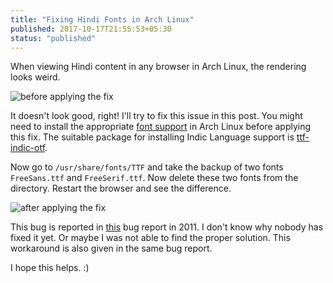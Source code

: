 ```yaml
---
title: "Fixing Hindi Fonts in Arch Linux"
published: 2017-10-17T21:55:53+05:30
status: "published"
---
```




When viewing Hindi content in any browser in Arch Linux, the rendering looks weird.

![before applying the fix](/posts/hindi_font_before.png "before applying the fix")

It doesn't look good, right! I'll try to fix this issue in this post. You might need to install the appropriate [font support](https://wiki.archlinux.org/index.php/fonts) in Arch Linux before applying this fix. The suitable package for installing Indic Language support is [ttf-indic-otf](https://www.archlinux.org/packages/extra/any/ttf-indic-otf/).

Now go to `/usr/share/fonts/TTF` and take the backup of two fonts `FreeSans.ttf` and `FreeSerif.ttf`. Now delete these two fonts from the directory. Restart the browser and see the difference.

![after applying the fix](/posts/hindi_font_after.png "after applying the fix")

This bug is reported in [this](https://bugs.launchpad.net/ubuntu/+source/chromium-browser/+bug/856736) bug report in 2011. I don't know why nobody has fixed it yet. Or maybe I was not able to find the proper solution. This workaround is also given in the same bug report.

I hope this helps. :)
